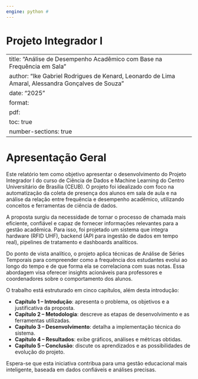 ```yaml
---
engine: python # 
---
```


# Projeto Integrador I

---
title: "Análise de Desempenho Acadêmico com Base na Frequência em Sala"
author: "Ike Gabriel Rodrigues de Kenard, Leonardo de Lima Amaral, Alessandra Gonçalves de Souza"
date: "2025"
format:
  pdf:
    toc: true
    number-sections: true
---

# Apresentação Geral

Este relatório tem como objetivo apresentar o desenvolvimento do Projeto Integrador I do curso de Ciência de Dados e Machine Learning do Centro Universitário de Brasília (CEUB). O projeto foi idealizado com foco na automatização da coleta de presença dos alunos em sala de aula e na análise da relação entre frequência e desempenho acadêmico, utilizando conceitos e ferramentas de ciência de dados.

A proposta surgiu da necessidade de tornar o processo de chamada mais eficiente, confiável e capaz de fornecer informações relevantes para a gestão acadêmica. Para isso, foi projetado um sistema que integra hardware (RFID UHF), backend (API para ingestão de dados em tempo real), pipelines de tratamento e dashboards analíticos.

Do ponto de vista analítico, o projeto aplica técnicas de Análise de Séries Temporais para compreender como a frequência dos estudantes evolui ao longo do tempo e de que forma ela se correlaciona com suas notas. Essa abordagem visa oferecer insights acionáveis para professores e coordenadores sobre o comportamento dos alunos.

O trabalho está estruturado em cinco capítulos, além desta introdução:

- **Capítulo 1 – Introdução**: apresenta o problema, os objetivos e a justificativa da proposta.
- **Capítulo 2 – Metodologia**: descreve as etapas de desenvolvimento e as ferramentas utilizadas.
- **Capítulo 3 – Desenvolvimento**: detalha a implementação técnica do sistema.
- **Capítulo 4 – Resultados**: exibe gráficos, análises e métricas obtidas.
- **Capítulo 5 – Conclusão**: discute os aprendizados e as possibilidades de evolução do projeto.

Espera-se que esta iniciativa contribua para uma gestão educacional mais inteligente, baseada em dados confiáveis e análises precisas.

